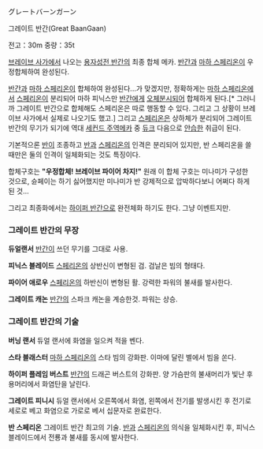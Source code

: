 {{{#!html
<iframe width="420" height="315" src="http://www.youtube.com/embed/4ism6DbKFdQ" frameborder="0" allowfullscreen></iframe>
}}}

グレートバーンガーン

그레이트 반간(Great BaanGaan)

전고：30m 
중량：35t 

[[브레이브 사가]]에서 나오는 [[용자성전 반간]]의 최종 합체 메카. [[반간(용자성전 반간)|반간]]과 [[마하 스페리온]]이 우정합체하여 완성된다.

[[반간(용자성전 반간)|반간]]과 [[마하 스페리온]]이 합체하여 완성된다...가 맞겠지만, 정확하게는 [[마하 스페리온]]에서 [[스페리온]]이 분리되어 마하 피닉스만 [[반간(용자성전 반간)|반간]]에게 [[오체분시]]되어 합체하게 된다.[* 그러니까 그레이트 반간으로 합체해도 스페리온은 따로 행동할 수 있다. 그리고 그 상황이 브레이브 사가에서 실제로 나오기도 했고.]
그리고 [[스페리온]]은 상하체가 분리되어 그레이트 반간의 무기가 되기에 역대 [[세컨드 주역메카]] 중 [[듀크]] 다음으로 [[안습]]한 취급이 된다.

기본적으론 [[반(용자성전 반간)|반]]이 조종하고 [[반(용자성전 반간)|반]]과 [[스페리온]]의 인격은 분리되어 있지만, 반 스페리온을 쓸 때만은 둘의 인격이 일체화되는 것도 특징이다.

합체구호는 '''"우정합체! 브레이브 파이어 차지!"''' 원래 이 합체 구호는 미나미가 구성한 것으로, 슌페이는 하기 싫어했지만 미나미가 반 강제적으로 압박하다보니 어쩌다 하게 된 것...

그리고 최종화에서는 [[하이퍼 반간]]으로 완전체화 하기도 한다. 그냥 이벤트지만.

=== 그레이트 반간의 무장 === 
'''듀얼랜서'''
[[반간(용자성전 반간)|반간]]이 쓰던 무기를 그대로 사용.

'''피닉스 블레이드'''
[[스페리온]]의 상반신이 변형된 검. 검날은 빔의 형태다.

'''파이어 애로우'''
[[스페리온]]의 하반신이 변형된 활. 강력한 파워의 불새를 발사한다.

'''그레이트 캐논'''
[[반간]]의 스파크 캐논을 계승한것. 파워는 상승.

=== 그레이트 반간의 기술 === 
'''버닝 랜서'''
듀얼 랜서에 화염을 일으켜 적을 벤다.

'''스타 블래스터'''
[[마하 스페리온]]의 스타 빔의 강화판. 이마에 달린 별에서 빔을 쏜다.

'''하이퍼 플레임 버스트'''
[[반간]]의 드래곤 버스트의 강화판. 양 가슴판의 불새머리가 빛난 후 용머리에서 화염탄을 날린다.

'''그레이트 피니시'''
듀얼 랜서에서 오른쪽에서 화염, 왼쪽에서 전기를 발생시킨 후 전기로 세로로 베고 화염으로 가로로 베서 십문자로 완료한다.

'''반 스페리온'''
그레이트 반간 최고의 기술. [[반(용자성전 반간)|반]]과 [[스페리온]]의 의식을 일체화시킨 후, 피닉스 블레이드에서 전룡과 불새를 동시에 발사한다.
